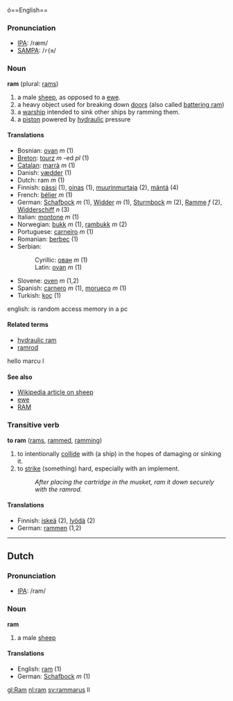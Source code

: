 ó==English==
=== Pronunciation ===
*[[w:IPA|IPA]]: /ræm/
*[[w:SAMPA|SAMPA]]: /<tt>r{m</tt>/

=== Noun ===

'''ram''' (plural: [[rams]])
# a male [[sheep]], as opposed to a [[ewe]].
# a heavy object used for breaking down [[door]]s (also called [[battering ram]])
# a [[warship]] intended to sink other ships by ramming them.
# a [[piston]] powered by [[hydraulic]] pressure

====Translations====
*Bosnian: [[ovan]] ''m'' (1)
*[[Breton]]: [[tourz]] ''m'' -ed ''pl'' (1)
*[[Catalan]]: [[marrà]] ''m'' (1)
*Danish: [[vædder]] (1)
*Dutch: ram ''m'' (1)
*Finnish: [[pässi]] (1), [[oinas]] (1), [[muurinmurtaja]] (2), [[mäntä]] (4)
*French: [[bélier]] ''m'' (1)
*German: [[Schafbock]] ''m'' (1), [[Widder]] ''m'' (1), [[Sturmbock]] ''m'' (2), [[Ramme]] ''f'' (2), [[Widderschiff]] ''n'' (3)
*Italian: [[montone]] ''m'' (1)
*Norwegian: [[bukk]] ''m'' (1), [[rambukk]] ''m'' (2)
*Portuguese: [[carneiro]] ''m'' (1)
*Romanian: [[berbec]] (1)
*Serbian:
*:Cyrillic: [[ован]] ''m'' (1)
*:Latin: [[ovan]] ''m'' (1)
*Slovene: [[oven]] ''m'' (1,2)
*Spanish: [[carnero]] ''m'' (1), [[morueco]] ''m'' (1)
*Turkish: [[koç]] (1)
english: is random access memory in a pc

====Related terms====
*[[hydraulic ram]]
*[[ramrod]]
hello marcu l

====See also====
*[[w:sheep|Wikipedia article on sheep]]
*[[ewe]]
*[[RAM]]

=== Transitive verb ===
'''to ram''' ([[rams]], [[rammed]], [[ramming]])
# to intentionally [[collide]] with (a ship) in the hopes of damaging or sinking it.
# to [[strike]] (something) hard, especially with an implement.
#: ''After placing the cartridge in the musket, ram it down securely with the ramrod.''

====Translations====
*Finnish: [[iskeä]] (2), [[lyödä]] (2)
*German: [[rammen]] (1,2)
----
==Dutch==
=== Pronunciation ===
*[[w:IPA|IPA]]: /ram/

=== Noun ===
'''ram'''
# a male [[sheep]]
====Translations====
*English: [[ram]] (1)
*German: [[Schafbock]] ''m'' (1)

[[gl:Ram]]
[[nl:ram]]
[[sv:ram]]marus ll
